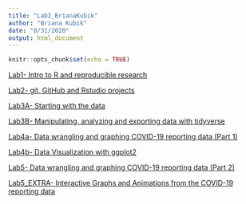 ```yaml
---
title: "Lab2_BrianaKubik"
author: "Briana Kubik"
date: "8/31/2020"
output: html_document
---
```


```r
knitr::opts_chunk$set(echo = TRUE)
```


[Lab1- Intro to R and reproducible research](Lab1_BrianaKubik.html)

[Lab2- git, GitHub and Rstudio projects](Lab2_BrianaKubik.html)

[Lab3A- Starting with the data](Lab3A_BrianaKubik.html)

[Lab3B- Manipulating, analyzing and exporting data with tidyverse](Lab3B_BrianaKubik.html)

[Lab4a- Data wrangling and graphing COVID-19 reporting data (Part 1)](Lab4a_BrianaKubik.html)

[Lab4b- Data Visualization with ggplot2](Lab4b_BrianaKubik.html)

[Lab5- Data wrangling and graphing COVID-19 reporting data (Part 2)](Lab5_BrianaKubik.html)

[Lab5_EXTRA- Interactive Graphs and Animations from the COVID-19 reporting data](Lab5_EXTRA_BrianaKubik.html)
